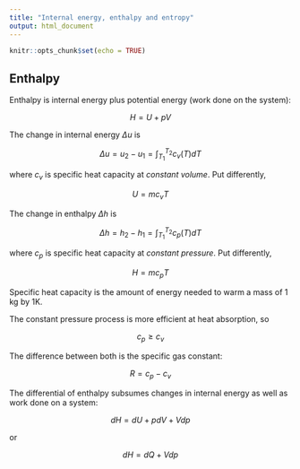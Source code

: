 ```yaml
---
title: "Internal energy, enthalpy and entropy"
output: html_document
---
```


```r
knitr::opts_chunk$set(echo = TRUE)
```

## Enthalpy

Enthalpy is internal energy plus potential energy (work done on the system):

$$
H = U + pV
$$

The change in internal energy $\Delta u$ is

$$
\Delta u = u_2 - u_1 = \int_{T_1}^{T_2} c_v(T) dT
$$

where $c_v$ is specific heat capacity at *constant volume*. Put differently,

$$
U = m c_v T
$$

The change in enthalpy $\Delta h$ is

$$
\Delta h = h_2 - h_1 = \int_{T_1}^{T_2} c_p(T) dT
$$

where $c_p$ is specific heat capacity at *constant pressure*. Put differently,

$$
H = m c_p T
$$

Specific heat capacity is the amount of energy needed to warm a mass of 1 kg by 1K.

The constant pressure process is more efficient at heat absorption, so

$$
c_p \ge c_v
$$

The difference between both is the specific gas constant:

$$
R = c_p - c_v
$$

The differential of enthalpy subsumes changes in internal energy as well as work done on a system:

$$
dH = dU + pdV + Vdp
$$

or

$$
dH = dQ + Vdp
$$
